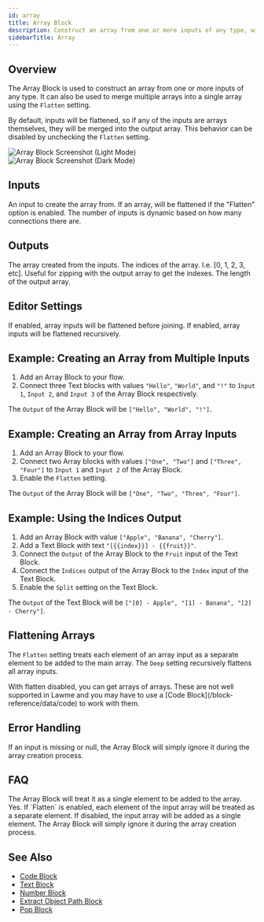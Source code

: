 ```yaml
---
id: array
title: Array Block
description: Construct an array from one or more inputs of any type, with options for flattening and merging arrays
sidebarTitle: Array
---
```


## Overview

The Array Block is used to construct an array from one or more inputs of any type. It can also be used to merge multiple arrays into a single array using the `Flatten` setting.

By default, inputs will be flattened, so if any of the inputs are arrays themselves, they will be merged into the output array. This behavior can be disabled by unchecking the `Flatten` setting.

<Frame className="block dark:hidden">
  <img src="/block_reference/assets/array_block_light.png" alt="Array Block Screenshot (Light Mode)" />
</Frame>
<Frame className="hidden dark:block">
  <img src="/block_reference/assets/array_block_dark.png" alt="Array Block Screenshot (Dark Mode)" />
</Frame>

## Inputs

<ParamField path="Input [i]" type="any">
  An input to create the array from. If an array, will be flattened if the "Flatten" option is enabled. The number of inputs is dynamic based on how many connections there are.
</ParamField>

## Outputs

<ResponseField name="Output" type="any[]">
  The array created from the inputs.
</ResponseField>

<ResponseField name="Indices" type="number[]">
  The indices of the array. I.e. [0, 1, 2, 3, etc]. Useful for zipping with the output array to get the indexes.
</ResponseField>

<ResponseField name="Length" type="number">
  The length of the output array.
</ResponseField>

## Editor Settings

<ParamField path="Flatten" type="boolean" default={true}>
  If enabled, array inputs will be flattened before joining.
</ParamField>

<ParamField path="Deep" type="boolean" default={false}>
  If enabled, array inputs will be flattened recursively.
</ParamField>

## Example: Creating an Array from Multiple Inputs

1. Add an Array Block to your flow.
2. Connect three Text blocks with values `"Hello"`, `"World"`, and `"!"` to `Input 1`, `Input 2`, and `Input 3` of the Array Block respectively.

The `Output` of the Array Block will be `["Hello", "World", "!"]`.

## Example: Creating an Array from Array Inputs

1. Add an Array Block to your flow.
2. Connect two Array blocks with values `["One", "Two"]` and `["Three", "Four"]` to `Input 1` and `Input 2` of the Array Block.
3. Enable the `Flatten` setting.

The `Output` of the Array Block will be `["One", "Two", "Three", "Four"]`.

## Example: Using the Indices Output

1. Add an Array Block with value `["Apple", "Banana", "Cherry"]`.
2. Add a Text Block with text `"[{{index}}] - {{fruit}}"`.
3. Connect the `Output` of the Array Block to the `Fruit` input of the Text Block.
4. Connect the `Indices` output of the Array Block to the `Index` input of the Text Block.
5. Enable the `Split` setting on the Text Block.

The `Output` of the Text Block will be `["[0] - Apple", "[1] - Banana", "[2] - Cherry"]`.

## Flattening Arrays

The `Flatten` setting treats each element of an array input as a separate element to be added to the main array. The `Deep` setting recursively flattens all array inputs.

<Warning>
  With flatten disabled, you can get arrays of arrays. These are not well supported in Lawme and you may have to use a [Code Block](/block-reference/data/code) to work with them.
</Warning>

## Error Handling

If an input is missing or null, the Array Block will simply ignore it during the array creation process.

## FAQ

<AccordionGroup>
  <Accordion title="What happens if I connect a non-array block to the Array Block?">
    The Array Block will treat it as a single element to be added to the array.
  </Accordion>

  <Accordion title="Can I connect an Array Block to another Array Block?">
    Yes. If `Flatten` is enabled, each element of the input array will be treated as a separate element. If disabled, the input array will be added as a single element.
  </Accordion>

  <Accordion title="What happens if an input is missing or null?">
    The Array Block will simply ignore it during the array creation process.
  </Accordion>
</AccordionGroup>

## See Also

- [Code Block](/block-reference/data/code)
- [Text Block](/block-reference/data/text)
- [Number Block](/block-reference/data/number)
- [Extract Object Path Block](/block-reference/data/extract-object-path)
- [Pop Block](/block-reference/data/pop)
